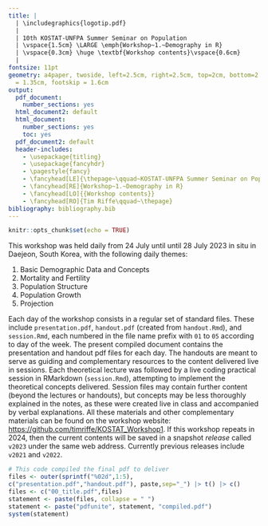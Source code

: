 ```yaml
---
title: | 
  | \includegraphics{logotip.pdf}
  |
  | 10th KOSTAT-UNFPA Summer Seminar on Population
  | \vspace{1.5cm} \LARGE \emph{Workshop~1.~Demography in R}
  | \vspace{0.3cm} \huge \textbf{Workshop contents}\vspace{0.6cm}
  | 
fontsize: 11pt
geometry: a4paper, twoside, left=2.5cm, right=2.5cm, top=2cm, bottom=2.8cm, headsep
  = 1.35cm, footskip = 1.6cm
output:
  pdf_document:
    number_sections: yes
  html_document2: default
  html_document:
    number_sections: yes
    toc: yes
  pdf_document2: default
  header-includes:
    - \usepackage{titling}
    - \usepackage{fancyhdr}
    - \pagestyle{fancy}
    - \fancyhead[LE]{\thepage~\qquad~KOSTAT-UNFPA Summer Seminar on Population}
    - \fancyhead[RE]{Workshop~1.~Demography in R}
    - \fancyhead[LO]{{Workshop contents}}
    - \fancyhead[RO]{Tim Riffe\qquad~\thepage}
bibliography: bibliography.bib
---
```


```r
knitr::opts_chunk$set(echo = TRUE)
```

\noindent\makebox[\textwidth][c]{
  \begin{minipage}[t]{0.8\textwidth}
    \centering
    \Large{Instructor: \\ Tim Riffe \texttt{tim.riffe@ehu.eus}\\}
    \vspace{.5cm}
    \Large{Assistant: \\ Dr. Da eun Kwan: \texttt{dekwan20@kdis.ac.kr}}
  \end{minipage}
}


\vspace{0.8cm}
\begin{center}
\large{24 - 28 July, 2023}
\end{center}
\vspace{0.8cm}

This workshop was held daily from 24 July until until 28 July 2023 in situ in Daejeon, South Korea, with the following daily themes:

1. Basic Demographic Data and Concepts 
2. Mortality and Fertility
3. Population Structure
4. Population Growth 
5. Projection

Each day of the workshop consists in a regular set of standard files. These include `presentation.pdf`, `handout.pdf` (created from `handout.Rmd`), and `session.Rmd`, each numbered in the file name prefix with `01` to `05` according to day of the week. The present compiled document contains the presentation and handout pdf files for each day. The handouts are meant to serve as guiding and complementary resources to the content delivered live in sessions. Each theoretical lecture was followed by a live coding practical session in RMarkdown (`session.Rmd`), attempting to implement the theoretical concepts delivered. Session files may contain further content (beyond the lectures or handouts), but concepts may be less thoroughly explained in the notes, as these were created live in class and accompanied by verbal explanations. All these materials and other complementary materials can be found on the workshop website: [https://github.com/timriffe/KOSTAT_Workshop1](https://github.com/timriffe/KOSTAT_Workshop1). 
If this workshop repeats in 2024, then the current contents will be saved in a snapshot *release* called `v2023` under the same web address. Currently previous releases include `v2021` and `v2022`.

```r
# This code compiled the final pdf to deliver
files <- outer(sprintf("%02d",1:5),
c("presentation.pdf","handout.pdf"), paste,sep="_") |> t() |> c()
files <- c("00_title.pdf",files)
statement <- paste(files, collapse = " ")
statement <- paste("pdfunite", statement, "compiled.pdf")
system(statement)
```

